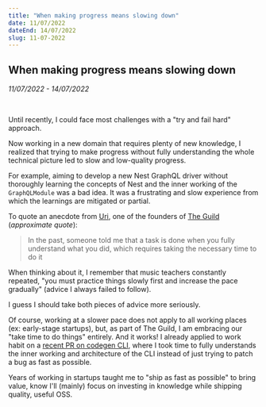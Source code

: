 ```yaml
---
title: "When making progress means slowing down"
date: 11/07/2022
dateEnd: 14/07/2022
slug: 11-07-2022
---
```



## When making progress means slowing down

_11/07/2022 - 14/07/2022_

<br/>

Until recently, I could face most challenges with a "try and fail hard" approach.

Now working in a new domain that requires plenty of new knowledge, I realized that trying to make progress without fully understanding the whole technical picture
led to slow and low-quality progress.

For example, aiming to develop a new Nest GraphQL driver without thoroughly learning the concepts of Nest and the inner working of the `GraphQLModule` was a bad idea.
It was a frustrating and slow experience from which the learnings are mitigated or partial.

To quote an anecdote from [Uri](https://twitter.com/UriGoldshtein), one of the founders of [The Guild](https://www.the-guild.dev/) (_approximate quote_):

> In the past, someone told me that a task is done when you fully understand what you did, which requires taking the necessary time to do it


When thinking about it, I remember that music teachers constantly repeated, "you must practice things slowly first and increase the pace gradually" (advice I always failed to follow).

I guess I should take both pieces of advice more seriously.

Of course, working at a slower pace does not apply to all working places (ex: early-stage startups), but, as part of The Guild, I am embracing our "take time to do things" entirely.
And it works! I already applied to work habit on a [recent PR on codegen CLI](https://github.com/dotansimha/graphql-code-generator/pull/8077/), where I took time to fully understands the inner working and architecture of the CLI instead of just trying to patch a bug as fast as possible.

Years of working in startups taught me to "ship as fast as possible" to bring value, know I'll (mainly) focus on investing in knowledge while shipping quality, useful OSS.
